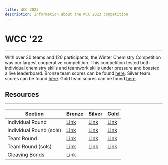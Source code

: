 ```yaml
---
title: WCC 2023
description: Information about the WCC 2023 competition
---
```


# WCC '22

---

With over 30 teams and 120 participants, the Winter Chemistry Competition was our largest cooperative competition.
This competition tested both individual chemistry skills and teamwork skills under pressure and boasted a live leaderboard.
Bronze team scores can be found [here](https://docs.google.com/spreadsheets/d/1nOokmEhvtnbABFDvd4UQjyhc_L2RLzPR0GJcsY-JWbQ/edit?usp=sharing).
Silver team scores can be found [here](https://docs.google.com/spreadsheets/d/1oJrEVwi-_xb9LnO7xZMmG43DVqJbcUDG_ky4fdVqCk0/edit?usp=sharing).
Gold team scores can be found [here](https://docs.google.com/spreadsheets/d/1nBcI9JYfoCY1rjcdIF4eqg3GtbcllmRtDKZryY9DpyE/edit?usp=sharing).

## Resources

---

| Section                 | Bronze                                                                                       | Silver                                                                                     | Gold                                                                                       |
| ----------------------- | -------------------------------------------------------------------------------------------- | ------------------------------------------------------------------------------------------ | ------------------------------------------------------------------------------------------ |
| Individual Round        | [Link](https://drive.google.com/file/d/1YJhpXqRzaSv9FRTFTN2FxTCmCJ5SFo54/view?usp=sharing)   | [Link](https://drive.google.com/file/d/1iX15yDQNQDITC5FTvDJuQU2BlX6vly9r/view?usp=sharing) | [Link](https://drive.google.com/file/d/1ggzNHt6FymWVzR5YZNMUEzGvn0Gt7i-W/view?usp=sharing) |
| Individual Round (sols) | [Link](https://drive.google.com/file/d/1_YoKs4m8aq3bFf2uchFy-sCs5LtnXMQT/view?usp=sharing)   | [Link](https://drive.google.com/file/d/1wN0AyLT2X5TCwCEFEUvtzaYE9DG6JJt4/view?usp=sharing) | [Link]()                                                                                   |
| Team Round              | [Link](https://drive.google.com/file/d/1gC8E83aL7xsrRmeWr04QJq3RZIsXafrU/view?usp=sharing)   | [Link](https://drive.google.com/file/d/1Lb_FgT5qiCi2hYaSv3qj8XOneN83b0u0/view?usp=sharing) | [Link](https://drive.google.com/file/d/1X10-xc6rXchCxa0Sy-2PTshJXglZcIYC/view?usp=sharing) |
| Team Round (sols)       | [Link](https://drive.google.com/file/d/17_AC-9W31qAuF-Gt4SsfVg-KzMjShNC8/view?usp=sharing)   | [Link](https://drive.google.com/file/d/1QNR6JghDrxxj5UlO0ZwhRdAJK5dmIjZO/view?usp=sharing) | [Link]()                                                                                   |
| Cleaving Bonds          | [Link](https://drive.google.com/drive/folders/1WHsTUtk0JCDPKPs6eStZDuSbIAFQ9rub?usp=sharing) |
